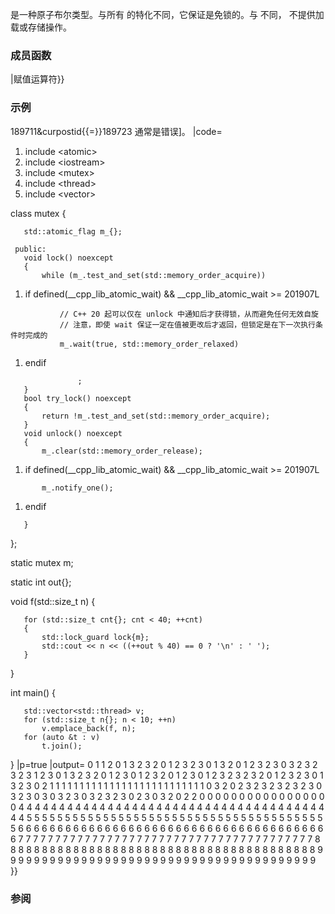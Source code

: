 {{cpp/title|atomic_flag}}
{{cpp/atomic/atomic_flag/navbar}}
{{dcl begin}}
{{dcl header|atomic}}
{{dcl|since=c++11|1=
class atomic_flag;
}}
{{dcl end}}

{{tt|std::atomic_flag}} 是一种原子布尔类型。与所有 {{lc|std::atomic}} 的特化不同，它保证是免锁的。与 {{c/core|std::atomic&lt;bool&gt;}} 不同，{{tt|std::atomic_flag}} 不提供加载或存储操作。

===成员函数===
{{dsc begin}}
{{dsc mem ctor|cpp/atomic/atomic_flag/atomic_flag|构造 atomic_flag}}
{{dsc mem fun|cpp/atomic/atomic_flag/operator{{=}}|赋值运算符}}
{{dsc inc|cpp/atomic/atomic_flag/dsc clear}}
{{dsc inc|cpp/atomic/atomic_flag/dsc test_and_set}}
{{dsc inc|cpp/atomic/atomic_flag/dsc test}}
{{dsc inc|cpp/atomic/atomic/dsc wait|atomic_flag}}
{{dsc inc|cpp/atomic/atomic/dsc notify_one|atomic_flag}}
{{dsc inc|cpp/atomic/atomic/dsc notify_all|atomic_flag}}
{{dsc end}}

===示例===
{{example
|可于用户空间用 atomic_flag 实现[[enwiki:Spinlock|自旋锁]]互斥体。注意在实践中使用自旋锁[https://www.realworldtech.com/forum/?threadid{{=}}189711&amp;curpostid{{=}}189723 通常是错误]。
|code=
#include &lt;atomic&gt;
#include &lt;iostream&gt;
#include &lt;mutex&gt;
#include &lt;thread&gt;
#include &lt;vector&gt;

class mutex
{
    std::atomic_flag m_{};

  public:
    void lock() noexcept
    {
        while (m_.test_and_set(std::memory_order_acquire))
#if defined(__cpp_lib_atomic_wait) &amp;&amp; __cpp_lib_atomic_wait &gt;= 201907L
            // C++ 20 起可以仅在 unlock 中通知后才获得锁，从而避免任何无效自旋
            // 注意，即使 wait 保证一定在值被更改后才返回，但锁定是在下一次执行条件时完成的
            m_.wait(true, std::memory_order_relaxed)
#endif
                ;
    }
    bool try_lock() noexcept
    {
        return !m_.test_and_set(std::memory_order_acquire);
    }
    void unlock() noexcept
    {
        m_.clear(std::memory_order_release);
#if defined(__cpp_lib_atomic_wait) &amp;&amp; __cpp_lib_atomic_wait &gt;= 201907L
        m_.notify_one();
#endif
    }
};

static mutex m;

static int out{};

void f(std::size_t n)
{
    for (std::size_t cnt{}; cnt &lt; 40; ++cnt)
    {
        std::lock_guard lock{m};
        std::cout &lt;&lt; n &lt;&lt; ((++out % 40) == 0 ? '\n' : ' ');
    }
}

int main()
{
    std::vector&lt;std::thread&gt; v;
    for (std::size_t n{}; n &lt; 10; ++n)
        v.emplace_back(f, n);
    for (auto &amp;t : v)
        t.join();
}
|p=true
|output=
0 1 1 2 0 1 3 2 3 2 0 1 2 3 2 3 0 1 3 2 0 1 2 3 2 3 0 3 2 3 2 3 2 3 1 2 3 0 1 3
2 3 2 0 1 2 3 0 1 2 3 2 0 1 2 3 0 1 2 3 2 3 2 3 2 0 1 2 3 2 3 0 1 3 2 3 0 2 1 1
1 1 1 1 1 1 1 1 1 1 1 1 1 1 1 1 1 1 1 1 1 1 1 1 0 3 2 0 2 3 2 3 2 3 2 3 2 3 0 3
2 3 0 3 0 3 2 3 0 3 2 3 2 3 0 2 3 0 3 2 0 2 2 0 0 0 0 0 0 0 0 0 0 0 0 0 0 0 0 0
4 4 4 4 4 4 4 4 4 4 4 4 4 4 4 4 4 4 4 4 4 4 4 4 4 4 4 4 4 4 4 4 4 4 4 4 4 4 4 4
5 5 5 5 5 5 5 5 5 5 5 5 5 5 5 5 5 5 5 5 5 5 5 5 5 5 5 5 5 5 5 5 5 5 5 5 5 5 5 5
6 6 6 6 6 6 6 6 6 6 6 6 6 6 6 6 6 6 6 6 6 6 6 6 6 6 6 6 6 6 6 6 6 6 6 6 6 6 6 6
7 7 7 7 7 7 7 7 7 7 7 7 7 7 7 7 7 7 7 7 7 7 7 7 7 7 7 7 7 7 7 7 7 7 7 7 7 7 7 7
8 8 8 8 8 8 8 8 8 8 8 8 8 8 8 8 8 8 8 8 8 8 8 8 8 8 8 8 8 8 8 8 8 8 8 8 8 8 8 8
9 9 9 9 9 9 9 9 9 9 9 9 9 9 9 9 9 9 9 9 9 9 9 9 9 9 9 9 9 9 9 9 9 9 9 9 9 9 9 9
}}

===参阅===
{{dsc begin}}
{{dsc inc|cpp/atomic/dsc atomic_flag_test_and_set}}
{{dsc inc|cpp/atomic/dsc atomic_flag_clear}}
{{dsc inc|cpp/atomic/dsc atomic_flag_wait}}
{{dsc inc|cpp/atomic/dsc atomic_flag_notify_one}}
{{dsc inc|cpp/atomic/dsc atomic_flag_notify_all}}
{{dsc inc|cpp/atomic/dsc ATOMIC_FLAG_INIT}}
{{dsc see c|c/atomic/atomic_flag}}
{{dsc end}}

{{langlinks|de|en|es|fr|it|ja|pt|ru}}
